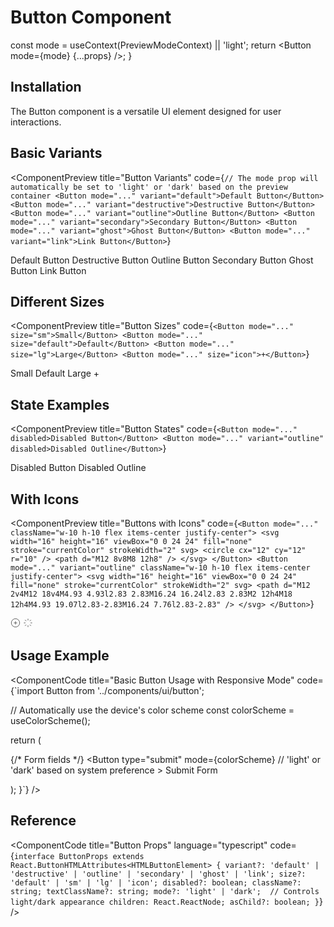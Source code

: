 # Button Component


  const mode = useContext(PreviewModeContext) || 'light';
  return <Button mode={mode} {...props} />;
}

## Installation

The Button component is a versatile UI element designed for user interactions.

<ComponentCode 
  language="bash"
  code="npx @nativecn/cli add button"
  title="Installation Command"
/>

## Basic Variants

<ComponentPreview
  title="Button Variants"
  code={`// The mode prop will automatically be set to 'light' or 'dark' based on the preview container
<Button mode="..." variant="default">Default Button</Button>
<Button mode="..." variant="destructive">Destructive Button</Button>
<Button mode="..." variant="outline">Outline Button</Button>
<Button mode="..." variant="secondary">Secondary Button</Button>
<Button mode="..." variant="ghost">Ghost Button</Button>
<Button mode="..." variant="link">Link Button</Button>`}
>
  <div style={{ display: 'flex', flexDirection: 'column', gap: '16px', width: '100%' }}>
    <ButtonWithMode>Default Button</ButtonWithMode>
    <ButtonWithMode variant="destructive">Destructive Button</ButtonWithMode>
    <ButtonWithMode variant="outline">Outline Button</ButtonWithMode>
    <ButtonWithMode variant="secondary">Secondary Button</ButtonWithMode>
    <ButtonWithMode variant="ghost">Ghost Button</ButtonWithMode>
    <ButtonWithMode variant="link">Link Button</ButtonWithMode>
  </div>
</ComponentPreview>

## Different Sizes

<ComponentPreview
  title="Button Sizes"
  code={`<Button mode="..." size="sm">Small</Button>
<Button mode="..." size="default">Default</Button>
<Button mode="..." size="lg">Large</Button>
<Button mode="..." size="icon">+</Button>`}
>
  <div style={{ display: 'flex', flexDirection: 'row', gap: '16px', alignItems: 'center', flexWrap: 'wrap' }}>
    <ButtonWithMode size="sm">Small</ButtonWithMode>
    <ButtonWithMode size="default">Default</ButtonWithMode>
    <ButtonWithMode size="lg">Large</ButtonWithMode>
    <ButtonWithMode size="icon">+</ButtonWithMode>
  </div>
</ComponentPreview>

## State Examples

<ComponentPreview
  title="Button States"
  code={`<Button mode="..." disabled>Disabled Button</Button>
<Button mode="..." variant="outline" disabled>Disabled Outline</Button>`}
>
  <div style={{ display: 'flex', flexDirection: 'column', gap: '16px', width: '100%' }}>
    <ButtonWithMode disabled>Disabled Button</ButtonWithMode>
    <ButtonWithMode variant="outline" disabled>Disabled Outline</ButtonWithMode>
  </div>
</ComponentPreview>

## With Icons

<ComponentPreview
  title="Buttons with Icons"
  code={`<Button mode="..." className="w-10 h-10 flex items-center justify-center">
  <svg width="16" height="16" viewBox="0 0 24 24" fill="none" stroke="currentColor" strokeWidth="2" svg>
    <circle cx="12" cy="12" r="10" />
    <path d="M12 8v8M8 12h8" />
  </svg>
</Button>
<Button mode="..." variant="outline" className="w-10 h-10 flex items-center justify-center">
  <svg width="16" height="16" viewBox="0 0 24 24" fill="none" stroke="currentColor" strokeWidth="2" svg>
    <path d="M12 2v4M12 18v4M4.93 4.93l2.83 2.83M16.24 16.24l2.83 2.83M2 12h4M18 12h4M4.93 19.07l2.83-2.83M16.24 7.76l2.83-2.83" />
  </svg>
</Button>`}
>
  <div style={{ display: 'flex', flexDirection: 'column', gap: '16px', width: '100%' }}>
    <ButtonWithMode className="w-10 h-10 flex items-center justify-center" mode='light'>
      <svg width="16" height="16" viewBox="0 0 24 24" fill="none" stroke="currentColor" strokeWidth="2" svg>
        <circle cx="12" cy="12" r="10" />
        <path d="M12 8v8M8 12h8" />
      </svg>
    </ButtonWithMode>
    <ButtonWithMode variant="outline" className="w-10 h-10 flex items-center justify-center">
      <svg width="16" height="16" viewBox="0 0 24 24" fill="none" stroke="currentColor" strokeWidth="2" svg>
        <path d="M12 2v4M12 18v4M4.93 4.93l2.83 2.83M16.24 16.24l2.83 2.83M2 12h4M18 12h4M4.93 19.07l2.83-2.83M16.24 7.76l2.83-2.83" />
      </svg>
    </ButtonWithMode>
  </div>
</ComponentPreview>

## Usage Example

<ComponentCode
  title="Basic Button Usage with Responsive Mode"
  code={`import Button from '../components/ui/button';

  // Automatically use the device's color scheme
  const colorScheme = useColorScheme();
  
  return (
    <form onSubmit={handleSubmit}>
      {/* Form fields */}
      <Button 
        type="submit"
        mode={colorScheme} // 'light' or 'dark' based on system preference
      >
        Submit Form
      </Button>
    </form>
  );
}`}
/>

## Reference

<ComponentCode
  title="Button Props"
  language="typescript"
  code={`interface ButtonProps extends React.ButtonHTMLAttributes<HTMLButtonElement> {
  variant?: 'default' | 'destructive' | 'outline' | 'secondary' | 'ghost' | 'link';
  size?: 'default' | 'sm' | 'lg' | 'icon';
  disabled?: boolean;
  className?: string;
  textClassName?: string;
  mode?: 'light' | 'dark';  // Controls light/dark appearance
  children: React.ReactNode;
  asChild?: boolean;
}`}
/>